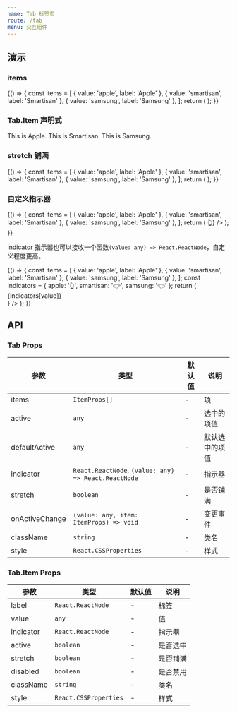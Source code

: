 ```yaml
---
name: Tab 标签页
route: /tab
menu: 交互组件
---
```



## 演示

### items

<Playground>
  {() => {
    const items = [
      { value: 'apple', label: 'Apple' },
      { value: 'smartisan', label: 'Smartisan' },
      { value: 'samsung', label: 'Samsung' },
    ];
    return (
      <Tab items={items} defaultActive="apple" />
    );
  }}
</Playground>

### Tab.Item 声明式

<Playground>
  <Tab defaultActive="apple">
    <Tab.Item value="apple" label="Apple">
      This is Apple.
    </Tab.Item>
    <Tab.Item value="smartisan" label="Smartisan">
      This is Smartisan.
    </Tab.Item>
    <Tab.Item value="samsung" label="Samsung">
      This is Samsung.
    </Tab.Item>
  </Tab>
</Playground>

### stretch 铺满

<Playground>
  {() => {
    const items = [
      { value: 'apple', label: 'Apple' },
      { value: 'smartisan', label: 'Smartisan' },
      { value: 'samsung', label: 'Samsung' },
    ];
    return (
      <Tab
        items={items}
        defaultActive="apple"
        stretch
      />
    );
  }}
</Playground>

### 自定义指示器

<Playground>
  {() => {
    const items = [
      { value: 'apple', label: 'Apple' },
      { value: 'smartisan', label: 'Smartisan' },
      { value: 'samsung', label: 'Samsung' },
    ];
    return (
      <Tab
        items={items}
        defaultActive="apple"
        indicator={<div style={{ marginBottom: '-10px' }}>👆</div>}
      />
    );
  }}
</Playground>

indicator 指示器也可以接收一个函数`(value: any) => React.ReactNode`，自定义程度更高。

<Playground>
  {() => {
    const items = [
      { value: 'apple', label: 'Apple' },
      { value: 'smartisan', label: 'Smartisan' },
      { value: 'samsung', label: 'Samsung' },
    ];
    const indicators = {
      apple: '👆',
      smartisan: '👉',
      samsung: '👈'
    };
    return (
      <Tab
        items={items}
        defaultActive="apple"
        indicator={
          value => <div style={{ marginBottom: '-10px' }}>{indicators[value]}</div>
        }
      />
    );
  }}
</Playground>

## API

### Tab Props

| 参数 | 类型 | 默认值 | 说明 |
|-----|------|-------|-----|
| items | `ItemProps[]` | - | 项 |
| active | `any` | - | 选中的项值 |
| defaultActive | `any` | - | 默认选中的项值 |
| indicator | `React.ReactNode`, `(value: any) => React.ReactNode` | - | 指示器 |
| stretch | `boolean` | - | 是否铺满 |
| onActiveChange | `(value: any, item: ItemProps) => void` | - | 变更事件 |
| className | `string` | - | 类名 |
| style | `React.CSSProperties` | - | 样式 |

### Tab.Item Props

| 参数 | 类型 | 默认值 | 说明 |
|-----|------|-------|-----|
| label | `React.ReactNode` | - | 标签 |
| value | `any` | - | 值 |
| indicator | `React.ReactNode` | - | 指示器 |
| active | `boolean` | - | 是否选中 |
| stretch | `boolean` | - | 是否铺满 |
| disabled | `boolean` | - | 是否禁用 |
| className | `string` | - | 类名 |
| style | `React.CSSProperties` | - | 样式 |

